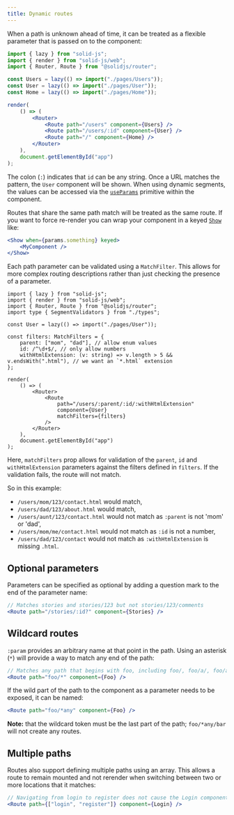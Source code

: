 ```yaml
---
title: Dynamic routes
---
```


When a path is unknown ahead of time, it can be treated as a flexible parameter that is passed on to the component:

```jsx
import { lazy } from "solid-js";
import { render } from "solid-js/web";
import { Router, Route } from "@solidjs/router";

const Users = lazy(() => import("./pages/Users"));
const User = lazy(() => import("./pages/User"));
const Home = lazy(() => import("./pages/Home"));

render(
	() => (
		<Router>
			<Route path="/users" component={Users} />
			<Route path="/users/:id" component={User} />
			<Route path="/" component={Home} />
		</Router>
	),
	document.getElementById("app")
);
```

The colon (`:`) indicates that `id` can be any string.
Once a URL matches the pattern, the `User` component will be shown.
When using dynamic segments, the values can be accessed via the [`useParams`](/solid-router/reference/primitives/use-params) primitive within the component.

<Callout title="Note on Animation/Transitions">

Routes that share the same path match will be treated as the same route.
If you want to force re-render you can wrap your component in a keyed [`Show`](/concepts/control-flow/conditional-rendering) like:

```jsx
<Show when={params.something} keyed>
	<MyComponent />
</Show>
```

</Callout>

Each path parameter can be validated using a `MatchFilter`.
This allows for more complex routing descriptions rather than just checking the presence of a parameter.

```tsx
import { lazy } from "solid-js";
import { render } from "solid-js/web";
import { Router, Route } from "@solidjs/router";
import type { SegmentValidators } from "./types";

const User = lazy(() => import("./pages/User"));

const filters: MatchFilters = {
	parent: ["mom", "dad"], // allow enum values
	id: /^\d+$/, // only allow numbers
	withHtmlExtension: (v: string) => v.length > 5 && v.endsWith(".html"), // we want an `*.html` extension
};

render(
	() => (
		<Router>
			<Route
				path="/users/:parent/:id/:withHtmlExtension"
				component={User}
				matchFilters={filters}
			/>
		</Router>
	),
	document.getElementById("app")
);
```

Here, `matchFilters` prop allows for validation of the `parent`, `id` and `withHtmlExtension` parameters against the filters defined in `filters`.
If the validation fails, the route will not match.

So in this example:

- `/users/mom/123/contact.html` would match,
- `/users/dad/123/about.html` would match,
- `/users/aunt/123/contact.html` would not match as `:parent` is not 'mom' or 'dad',
- `/users/mom/me/contact.html` would not match as `:id` is not a number,
- `/users/dad/123/contact` would not match as `:withHtmlExtension` is missing `.html`.

## Optional parameters

Parameters can be specified as optional by adding a question mark to the end of the parameter name:

```jsx
// Matches stories and stories/123 but not stories/123/comments
<Route path="/stories/:id?" component={Stories} />
```

## Wildcard routes

`:param` provides an arbitrary name at that point in the path.
Using an asterisk (`*`) will provide a way to match any end of the path:

```jsx
// Matches any path that begins with foo, including foo/, foo/a/, foo/a/b/c
<Route path="foo/*" component={Foo} />
```

If the wild part of the path to the component as a parameter needs to be exposed, it can be named:

```jsx
<Route path="foo/*any" component={Foo} />
```

**Note:** that the wildcard token must be the last part of the path; `foo/*any/bar` will not create any routes.

## Multiple paths

Routes also support defining multiple paths using an array.
This allows a route to remain mounted and not rerender when switching between two or more locations that it matches:

```jsx
// Navigating from login to register does not cause the Login component to re-render
<Route path={["login", "register"]} component={Login} />
```
